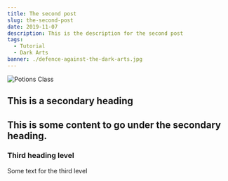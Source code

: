 ```yaml
---
title: The second post
slug: the-second-post
date: 2019-11-07
description: This is the description for the second post
tags:
  - Tutorial
  - Dark Arts
banner: ./defence-against-the-dark-arts.jpg
---
```



![Potions Class](./potions.jpg)

## This is a secondary heading

This is some content to go under the secondary heading.
---

### Third heading level

Some text for the third level

